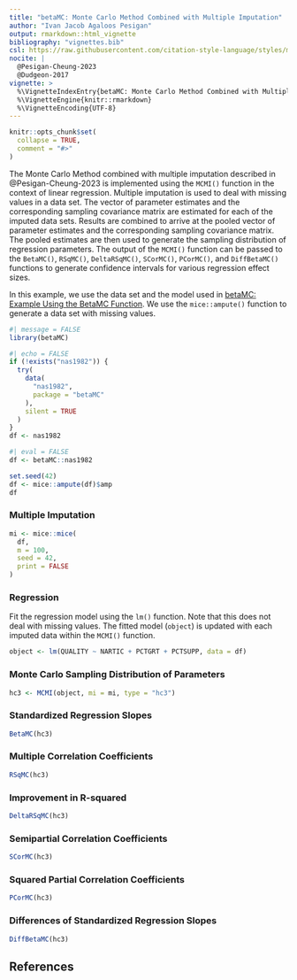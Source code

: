 ```yaml
---
title: "betaMC: Monte Carlo Method Combined with Multiple Imputation"
author: "Ivan Jacob Agaloos Pesigan"
output: rmarkdown::html_vignette
bibliography: "vignettes.bib"
csl: https://raw.githubusercontent.com/citation-style-language/styles/master/apa.csl
nocite: |
  @Pesigan-Cheung-2023
  @Dudgeon-2017
vignette: >
  %\VignetteIndexEntry{betaMC: Monte Carlo Method Combined with Multiple Imputation}
  %\VignetteEngine{knitr::rmarkdown}
  %\VignetteEncoding{UTF-8}
---
```


```r
knitr::opts_chunk$set(
  collapse = TRUE,
  comment = "#>"
)
```

The Monte Carlo Method combined with multiple imputation
described in @Pesigan-Cheung-2023
is implemented using the `MCMI()` function
in the context of linear regression.
Multiple imputation is used to deal with missing values in a data set.
The vector of parameter estimates
and the corresponding sampling covariance matrix
are estimated for each of the imputed data sets.
Results are combined to arrive at the pooled vector of parameter estimates
and the corresponding sampling covariance matrix.
The pooled estimates are then used to generate the sampling distribution
of regression parameters.
The output of the `MCMI()` function
can be passed to the
`BetaMC()`,
`RSqMC()`,
`DeltaRSqMC()`,
`SCorMC()`,
`PCorMC()`,
and
`DiffBetaMC()` functions
to generate confidence intervals for various
regression effect sizes.

In this example,
we use the data set and the model used in
[betaMC: Example Using the BetaMC Function](example-beta-mc.html).
We use the `mice::ampute()` function to generate a data set with missing values.

```r
#| message = FALSE
library(betaMC)
```

```r
#| echo = FALSE
if (!exists("nas1982")) {
  try(
    data(
      "nas1982",
      package = "betaMC"
    ),
    silent = TRUE
  )
}
df <- nas1982
```

```r
#| eval = FALSE
df <- betaMC::nas1982
```

```r
set.seed(42)
df <- mice::ampute(df)$amp
df
```

### Multiple Imputation

```r
mi <- mice::mice(
  df,
  m = 100,
  seed = 42,
  print = FALSE
)
```

### Regression

Fit the regression model using the `lm()` function.
Note that this does not deal with missing values.
The fitted model (`object`) is updated with each imputed data
within the `MCMI()` function.

```r
object <- lm(QUALITY ~ NARTIC + PCTGRT + PCTSUPP, data = df)
```

### Monte Carlo Sampling Distribution of Parameters

```r
hc3 <- MCMI(object, mi = mi, type = "hc3")
```

### Standardized Regression Slopes

```r
BetaMC(hc3)
```

### Multiple Correlation Coefficients

```r
RSqMC(hc3)
```

### Improvement in R-squared

```r
DeltaRSqMC(hc3)
```

### Semipartial Correlation Coefficients

```r
SCorMC(hc3)
```

### Squared Partial Correlation Coefficients

```r
PCorMC(hc3)
```

### Differences of Standardized Regression Slopes

```r
DiffBetaMC(hc3)
```

## References
